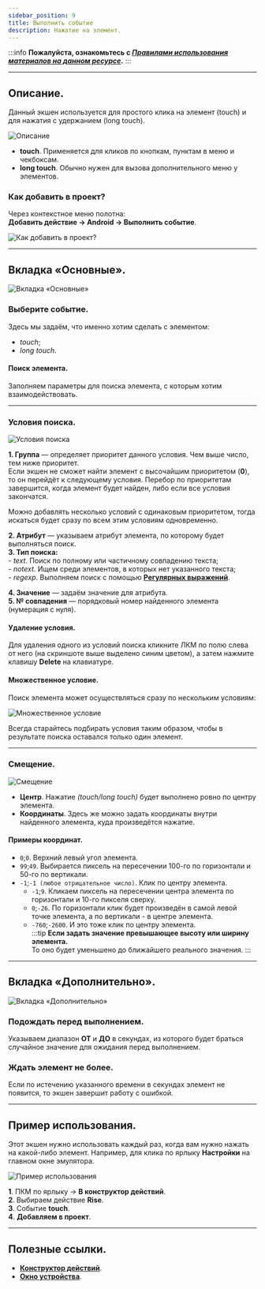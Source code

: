 ```yaml
---
sidebar_position: 9
title: Выполнить событие 
description: Нажатие на элемент.
---
```

:::info **Пожалуйста, ознакомьтесь с [*Правилами использования материалов на данном ресурсе*](../../Disclaimer).**
:::
_______________________________________________  
## Описание.  
Данный экшен используется для простого клика на элемент (touch) и для нажатия с удержанием (long touch).  

![Описание](../assets/RunEvent/RunEvent_pic1.png)  

- **touch**. Применяется для кликов по кнопкам, пунктам в меню и чекбоксам.  
- **long touch**. Обычно нужен для вызова дополнительного меню у элементов.  

### Как добавить в проект?  
Через контекстное меню полотна:  
**Добавить действие → Android → Выполнить событие**.  

![Как добавить в проект?](../assets/RunEvent/RunEvent_pic2.png)  
_______________________________________________  
## Вкладка «Основные».  
![Вкладка «Основные»](../assets/RunEvent/RunEvent_pic3.png)  

### Выберите событие.  
Здесь мы задаём, что именно хотим сделать с элементом:  
- *touch*;  
- *long touch*.  

#### Поиск элемента.  
Заполняем параметры для поиска элемента, с которым хотим взаимодействовать.  
_______________________________________________
### Условия поиска.  
![Условия поиска](../assets/RunEvent/RunEvent_pic4.png)

**1. Группа** — определяет приоритет данного условия. Чем выше число, тем ниже приоритет.  
Если экшен не сможет найти элемент с высочайшим приоритетом (**0**), то он перейдёт к следующему условия. Перебор по приоритетам завершится, когда элемент будет найден, либо если все условия закончатся.  

Можно добавлять несколько условий с одинаковым приоритетом, тогда искаться будет сразу по всем этим условиям одновременно.  

**2. Атрибут** — указываем атрибут элемента, по которому будет выполняться поиск.  
**3. Тип поиска:**  
    - *text*. Поиск по полному или частичному совпадению текста;  
    - *notext*. Ищем среди элементов, в которых нет указанного текста;  
    - *regexp*. Выполняем поиск с помощью [**Регулярных выражений**](../../Tools/RegEx_Tester).  
      
**4. Значение** — задаём значение для атрибута.  
**5. № совпадения** — порядковый номер найденного элемента (нумерация с нуля).  

#### Удаление условия. 
Для удаления одного из условий поиска кликните ЛКМ по полю слева от него (на скриншоте выше выделено синим цветом), а затем нажмите клавишу **Delete** на клавиатуре.  

#### Множественное условие.  
Поиск элемента может осуществляться сразу по нескольким условиям:  

![Множественное условие](../assets/SetValue/SetValue_pic6.png)  

Всегда старайтесь подбирать условия таким образом, чтобы в результате поиска оставался только один элемент.  
_______________________________________________  
### Смещение.  
![Смещение](../assets/RunEvent/RunEvent_pic5.png)  

- **Центр**. Нажатие *(touch/long touch)* будет выполнено ровно по центру элемента.  
- **Координаты**. Здесь же можно задать координаты внутри найденного элемента, куда произведётся нажатие.  

#### Примеры координат.  
- `0`;`0`. Верхний левый угол элемента.  
- `99`;`49`. Выбирается пиксель на пересечении 100-го по горизонтали и 50-го по вертикали.  
- `-1`;`-1 (любое отрицательное число)`. Клик по центру элемента.  
    - `-1`;`9`. Кликаем пиксель на пересечении центра элемента по горизонтали и 10-го пикселя сверху.  
    - `0`;`-26`. По горизонтали клик будет произведён в самой левой точке элемента, а по вертикали - в центре элемента.  
    - `-760`;`-2600`. И это тоже клик по центру элемента.  
:::tip **Если задать значение превышающее высоту или ширину элемента.**  
То оно будет уменьшено до ближайшего реального значения.
:::  
_______________________________________________  
## Вкладка «Дополнительно».  
![Вкладка «Дополнительно»](../assets/RunEvent/RunEvent_pic6.png)  

### Подождать перед выполнением.  
Указываем диапазон **ОТ** и **ДО** в секундах, из которого будет браться случайное значение для ожидания перед выполнением.  

### Ждать элемент не более.  
Если по истечению указанного времени в секундах элемент не появится, то экшен завершит работу с ошибкой.  
_______________________________________________  
## Пример использования. 
Этот экшен нужно использовать каждый раз, когда вам нужно нажать на какой-либо элемент. Например, для клика по ярлыку **Настройки** на главном окне эмулятора.  

![Пример использования](../assets/RunEvent/RunEvent_pic7.png)  

**1**. ПКМ по ярлыку → **В конструктор действий**.  
**2**. Выбираем действие **Rise**.  
**3**. Событие **touch**.  
**4**. **Добавляем в проект**.  
_______________________________________________  
## Полезные ссылки.   
- [**Конструктор действий**](../../pm/Interface/ActionBuilder).   
- [**Окно устройства**](../../pm/Interface/DeviceWindow).
